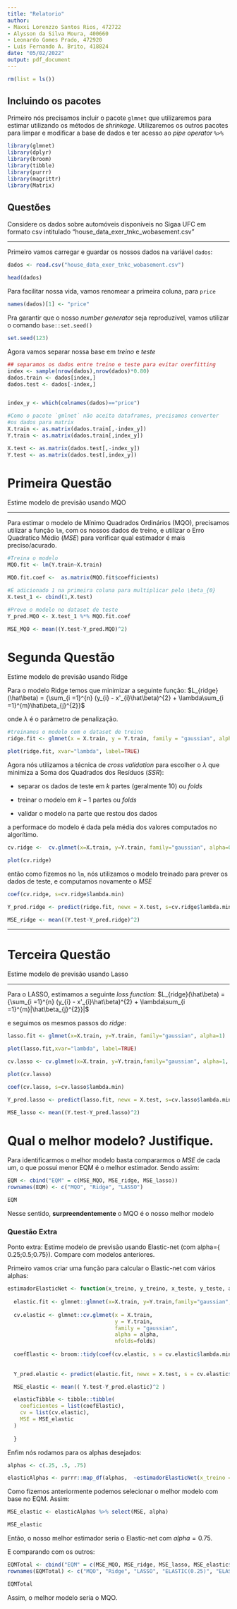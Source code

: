 ```yaml
---
title: "Relatorio"
author:
- Maxxi Lorenzzo Santos Rios, 472722
- Alysson da Silva Moura, 400660
- Leonardo Gomes Prado, 472920
- Luis Fernando A. Brito, 418824
date: "05/02/2022"
output: pdf_document
---
```

```r
rm(list = ls())
```


## Incluindo os pacotes 

Primeiro nós precisamos incluir o pacote `glmnet` que utilizaremos para estimar
utilizando os métodos de *shrinkage*. Utilizaremos os outros pacotes para
limpar e modificar a base de dados e ter acesso ao *pipe operator* `%>%`

```r

library(glmnet)
library(dplyr)
library(broom)
library(tibble)
library(purrr)
library(magrittr)
library(Matrix)
```


## Questões

Considere os dados sobre automóveis disponíveis no Sigaa UFC 
em formato csv  intitulado “house_data_exer_tnkc_wobasement.csv” 

----

Primeiro vamos carregar e guardar os nossos dados na variável
`dados`:

```r
dados <- read.csv("house_data_exer_tnkc_wobasement.csv")

head(dados)

```

Para facilitar nossa vida, vamos renomear a primeira coluna, para
`price`

```r
names(dados)[1] <- "price"

```

Pra garantir que o nosso *number generator* seja reproduzível,
vamos utilizar o comando `base::set.seed()`

```r
set.seed(123)
```


Agora vamos separar nossa base em *treino* e *teste*

```r

## separamos os dados entre treino e teste para evitar overfitting
index <- sample(nrow(dados),nrow(dados)*0.80)
dados.train <- dados[index,]
dados.test <- dados[-index,]


index_y <- which(colnames(dados)=="price")

#Como o pacote `gmlnet` não aceita dataframes, precisamos converter
#os dados para matrix
X.train <- as.matrix(dados.train[,-index_y]) 
Y.train <- as.matrix(dados.train[,index_y])

X.test <- as.matrix(dados.test[,-index_y]) 
Y.test <- as.matrix(dados.test[,index_y])
```


# Primeira Questão
Estime modelo de previsão usando MQO

---




Para estimar o modelo de Mínimo Quadrados Ordinários (MQO), precisamos utilizar a
função `lm`, com os nossos dados de treino, e utilizar o Erro Quadratico Médio
(*MSE*) para verificar qual estimador é mais preciso/acurado.


```r
#Treina o modelo
MQO.fit <- lm(Y.train~X.train)

MQO.fit.coef <-  as.matrix(MQO.fit$coefficients)

#É adicionado 1 na primeira coluna para multiplicar pelo \beta_{0}
X.test_1 <- cbind(1,X.test)

#Preve o modelo no dataset de teste
Y_pred.MQO <- X.test_1 %*% MQO.fit.coef

MSE_MQO <- mean((Y.test-Y_pred.MQO)^2)

```




# Segunda Questão
Estime modelo de previsão usando Ridge

Para o modelo Ridge temos que minimizar a seguinte função:
$L_{ridge}(\hat\beta) = {\sum_{i =1}^{n} (y_{i} - x'_{i}\hat\beta)^{2} + \lambda\sum_{i =1}^{m}\hat\beta_{j}^{2}}$

onde $\lambda$ é o parâmetro de penalização.

```r
#treinamos o modelo com o dataset de treino
ridge.fit <- glmnet(x = X.train, y = Y.train, family = "gaussian", alpha = 0)

plot(ridge.fit, xvar="lambda", label=TRUE)
```

Agora nós utilizamos a técnica de *cross validation* para escolher o $\lambda$
que minimiza a Soma dos Quadrados dos Resíduos (*SSR*):

- separar os dados de teste em $k$ partes (geralmente 10) ou *folds*

- treinar o modelo em $k - 1$ partes ou *folds*

- validar o modelo na parte que restou dos dados

a performace do modelo é dada pela média dos valores computados no algorítimo.

```r

cv.ridge <-  cv.glmnet(x=X.train, y=Y.train, family="gaussian", alpha=0, nfolds=10)

plot(cv.ridge)

```

então como fizemos no `lm`, nós utilizamos o modelo treinado para
prever os dados de teste, e computamos novamente o *MSE*

```r

coef(cv.ridge, s=cv.ridge$lambda.min)

Y_pred.ridge <- predict(ridge.fit, newx = X.test, s=cv.ridge$lambda.min)

MSE_ridge <- mean((Y.test-Y_pred.ridge)^2)

```

---

# Terceira Questão
Estime modelo de previsão usando Lasso

---

Para o LASSO, estimamos a seguinte *loss function*:
$L_{ridge}(\hat\beta) = {\sum_{i =1}^{n} (y_{i} - x'_{i}\hat\beta)^{2} + \lambda\sum_{i =1}^{m}|\hat\beta_{j}^{2}}|$

e seguimos os mesmos passos do *ridge*:

```r

lasso.fit <- glmnet(x=X.train, y=Y.train, family="gaussian", alpha=1)

plot(lasso.fit,xvar="lambda", label=TRUE)

cv.lasso <- cv.glmnet(x=X.train, y=Y.train,family="gaussian", alpha=1, nfolds=10)

plot(cv.lasso)

coef(cv.lasso, s=cv.lasso$lambda.min)

Y_pred.lasso <- predict(lasso.fit, newx = X.test, s=cv.lasso$lambda.min)

MSE_lasso <- mean((Y.test-Y_pred.lasso)^2)


```


# Qual o melhor modelo? Justifique.


Para identificarmos o melhor modelo basta compararmos o *MSE* de cada um, o que
possui menor EQM é o melhor estimador. Sendo assim:

```r

EQM <- cbind("EQM" = c(MSE_MQO, MSE_ridge, MSE_lasso))
rownames(EQM) <- c("MQO", "Ridge", "LASSO")

EQM

```

Nesse sentido, **surpreendentemente** o MQO é o nosso melhor modelo 



### Questão Extra

Ponto extra: Estime modelo de previsão usando Elastic-net (com alpha={ 0.25;0.5;0.75}). Compare com modelos anteriores.

Primeiro vamos criar uma função para calcular o Elastic-net com vários alphas:

```r


estimadorElasticNet <- function(x_treino, y_treino, x_teste, y_teste, alpha, folds = 10) {
  
  elastic.fit <- glmnet::glmnet(x=X.train, y=Y.train,family="gaussian",alpha=alpha)
  
  cv.elastic <- glmnet::cv.glmnet(x = X.train,
                                  y = Y.train,
                                  family = "gaussian",
                                  alpha = alpha,
                                  nfolds=folds)
  
  coefElastic <- broom::tidy(coef(cv.elastic, s = cv.elastic$lambda.min))
  
  
  Y_pred.elastic <- predict(elastic.fit, newx = X.test, s = cv.elastic$lambda.min)

  MSE_elastic <- mean(( Y.test-Y_pred.elastic)^2 )

  elasticTibble <- tibble::tibble(
    coeficientes = list(coefElastic),
    cv = list(cv.elastic),
    MSE = MSE_elastic
  )
  
  }
```

Enfim nós rodamos para os alphas desejados:

```r
alphas <- c(.25, .5, .75)

elasticAlphas <- purrr::map_df(alphas,  ~estimadorElasticNet(x_treino = X.train, y_treino = Y.train, x_teste = X.test, y_teste = Y.test, alpha = .x) %>% cbind(alpha = .x))

```

Como fizemos anteriormente podemos selecionar o melhor modelo com base no
EQM. Assim:

```r

MSE_elastic <- elasticAlphas %>% select(MSE, alpha)

MSE_elastic
```

Então, o nosso melhor estimador seria o Elastic-net com $alpha = 0.75$.

E comparando com os outros:

```r

EQMTotal <- cbind("EQM" = c(MSE_MQO, MSE_ridge, MSE_lasso, MSE_elastic$MSE))
rownames(EQMTotal) <- c("MQO", "Ridge", "LASSO", "ELASTIC(0.25)", "ELASTIC(0.50)", "ELASTIC(0.75)")

EQMTotal
```
Assim, o melhor modelo seria o MQO.

